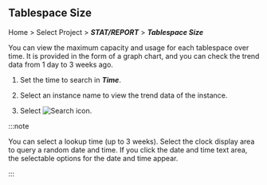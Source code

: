 ## Tablespace Size

Home > Select Project > **_STAT/REPORT_** > **_Tablespace Size_**

You can view the maximum capacity and usage for each tablespace over time. It is provided in the form of a graph chart, and you can check the trend data from 1 day to 3 weeks ago.

<ProdImg img='db-stat-table-space.png' desc='' />

1.  Set the time to search in **_Time_**.

2.  Select an instance name to view the trend data of the instance.

3.  Select ![Search icon](/img/ico-btn-search.png).

:::note

You can select a lookup time (up to 3 weeks). Select the clock display area to query a random date and time. If you click the date and time text area, the selectable options for the date and time appear.

:::
